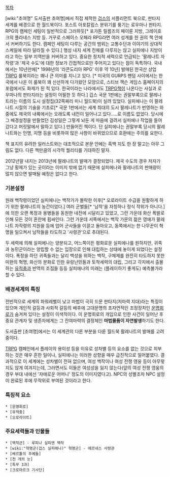 [[목차]]

[wiki:"초여명" 도서출판 초여명]에서 직접 제작한 [[겁스]]의 서플리먼트 북으로, 판타지 세계를 배경으로 한 월드북이다. 포스트 아포칼립스 분위기를 풍기는 로우마나 판타지. RPG의 캠페인 세팅이 일반적으로 그러하듯[* 포가튼 릴름즈의 페이룬 지방, 그레이호크의 플라네스 지방 등. 거꾸로 스페이스 오페라 RPG라면 여러 성계를 한 권의 책 안에서 커버하기도 한다. 캠페인 세팅이 다루는 공간의 범위는 교통수단과 이야기의 상대적 스케일에 따라 달라질 수 있다.] 행성 내지 세계 전체를 다루지는 않고 실피에나 지방이라고 하는 일부 지역만을 커버하고 있다. 중요한 정치적 세력으로 언급되는 '팔레나트 자작령'과 '제국 수도'에 대한 정보가 간접적으로만 주어지고 있다는 점이 독특하다.
국내에서는 10년만에[* 1998년의 '라콘도리아 RPG' 이후 약 10년] 발매된 한국산 상업 [[TRPG]] 룰북이라는 꽤나 큰 의미를 지니고 있다. [* 미국의 GURPS 팬덤 사이에서는 한국에서 나온 이 룰북이 꽤 신선하게 다가왔던 모양으로, 스티브 잭슨 게임스 홈페이지의 포럼에서도 화제가 된 적 있다. 한국이라는 나라에서도 [[TRPG]]책이 나온다는 사실과 로우마나의 판타지라는 설정이 어필한 듯 하다.]
겁스 국문 1판에는 권말부록으로 팔레나트라는 이름의 도시 설정집(32쪽짜리 미니 월드북)이 실려 있었다. 실피에나는 이 팔레나트 시절의 기술을 기초로[* 국문 1판에서는 세계 최대의 도시 팔레나트가 번영하는 와중에도 제국의 내륙에서는 오래도록 내전이 일어나고 있다.....로 이름도 없었다. 당시에 그 배경설정을 만들었던 김성일은 그렇게 놔둔 게 마음에 걸려서 실피에나 작업을 들어갔다고 머릿말에서 말하고 있다.] 만들어진 책이다. 단 실피에나는 권말부록 당시의 팔레나트와는 인명, 지명 등을 비롯하여 많은 사항이 바뀌었으므로 호환에는 주의를 요한다.

책 표지의 유려한 일러스트와는 대조적으로 본문 안에는 흑백 지도 한 장 말고는 아무 그림도 없다. 다른 책만큼의 시각적 퀄리티를 기대하진 말자.

2012년말 내지는 2013년에 팔레나트의 발매가 결정되었다. 제국 수도의 경우 저자가 그냥 황제가 있는 곳이라는 이미지 밖에 없기 때문에 실피에나와 팔레나트의 판매량이 많지 않으면 발매될 예정은 없다고 한다.

=== 기본설정 ===
원래 백작령이었던 실피에나는 백작가가 몰락한 이후[* 오로라이트 수급을 원활하게 하기 위한 팔레나트의 농간이었다.] 여러 군벌들[* '남작'을 자칭하나 정식 작위가 아니다.]에 의한 오랜 폭정과 용병들을 동원한 내전에 시달리고 있었고, 그런 가운데 화산 폭발로 인해 모든 것이 혼란에 휩싸인다. 그런 가운데 서쪽에서는 백작 가문의 젊은 영애가 팔레나트 자작령의 지원을 등에 업어 군사들을 이끌고 돌아오고, 동쪽에서는 한 나무꾼이 혁명을 일으켜서 남작들을 타도하고 '사령관'으로 추대된다.

두 세력에 의해 실피에나는 양분되고, 어느쪽이든 평화로운 실피에나를 원하지만, 귀족과 농민군이라는 양립할 수 없는 입장으로 인해 대립하는 상태에 놓이게 되었다는 설정이다. 폭정을 하던 귀족들과는 달리 백성을 위하는 백작, 구체제를 완전히 타도하지 못한 미완의 혁명, 화산의 분화로 인한 유랑난민들과 토착세력의 대립, 그리고 각지에서 출몰하는 [[유적충]]과 반역의 조짐들 등등 실피에나의 미래는 (플레이하기 좋게도) 예측불가라 할 수 있다.

=== 배경세계의 특징 ===
전반적으로 세계의 파워레벨이 낮고 마법이 극히 드문 판타지(저마력 지대)라는 특징이 있으며 개인적 갈등과 사회적 갈등의 배후에 고대문명의 초자연적인 조정장치인 [[운명회로]]가 숨겨져 있다는 설정이 이색적이다. 이 운명회로의 개입으로 인한 사건이 일어난 후 중요 관계자 및 생존자에게는 그 잔여마력의 결정체인 '''마법물품이 자연발생'''하기도 한다.

도서출판 [초여명]에서는 이 세계관의 다른 부분을 다룬 월드북 팔레나트의 발매를 고려중이다.

[[TRPG]] 캠페인에서 플레이의 용이성 등을 이유로 성차별 등의 요소를 없는 것으로 치부하는 것은 매우 흔한 일이나, 실피에나는 이러한 성향을 매우 급진적으로 밀어붙였다. 결과적으로 이 세계에는 성차별이 전혀 없으며, 여성 백작이나 여성 전쟁 영웅 등이 아무렇지도 않게 여겨지는데, 그러면서도 이들은 여성성을 잃지 않는다(앞의 여성 전쟁 영웅의 경우 부대 내에선 '자애로운 어머니' 정도의 이미지였다고). NPC의 성별조차 NPC 설정이 완료된 후에 무작위로 부여된 것이라고 한다.

=== 특징적 요소 ===
 * [운명회로]
 * [유적충]
 * [오로라이트]

=== 주요세력들과 인물들 ===
 * [백작군] - 루피나 실피엔 백작
 * [wiki:"혁명군(겁스 실피에나)" 혁명군] - 에르네스 사령관
 * [베르톨의 후예들]
 * [천 개의 눈]
 * [특무 3과]
 * [크로마르크 기사단]
